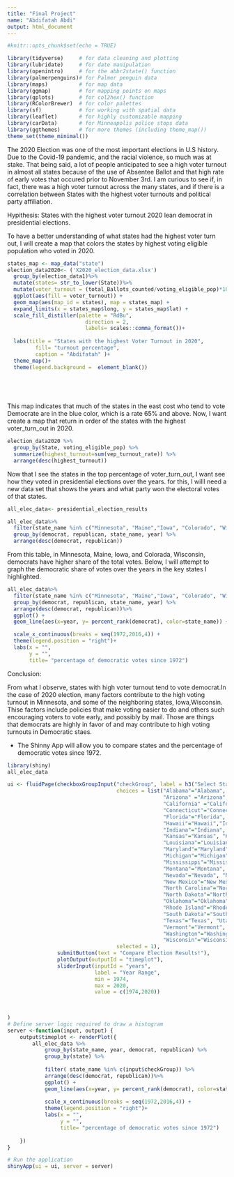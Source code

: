 ```yaml
---
title: "Final Project"
name: "Abdifatah Abdi"
output: html_document
---
```


```r
#knitr::opts_chunk$set(echo = TRUE)
```



```r
library(tidyverse)     # for data cleaning and plotting
library(lubridate)     # for date manipulation
library(openintro)     # for the abbr2state() function
library(palmerpenguins)# for Palmer penguin data
library(maps)          # for map data
library(ggmap)         # for mapping points on maps
library(gplots)        # for col2hex() function
library(RColorBrewer)  # for color palettes
library(sf)            # for working with spatial data
library(leaflet)       # for highly customizable mapping
library(carData)       # for Minneapolis police stops data
library(ggthemes)      # for more themes (including theme_map())
theme_set(theme_minimal())
```

The 2020 Election was one of the most important elections in U.S history. Due to the Covid-19 pandemic, and the racial violence, so much was at stake. That being said, a lot of people anticipated to see a high voter turnout in almost all states because of the use of Absentee Ballot and that high rate of early votes that occured prior to November 3rd. I am curious to see if, in fact, there was a high voter turnout across the many states, and if there is a correlation between States with the highest voter turnouts and political party affiliation. 

Hypithesis: States with the highest voter turnout 2020 lean democrat in presidential elections. 



To have a better understanding of what states had the highest voter turn out, I will create a map that colors the states by highest voting eligible population who voted in 2020.


```r
states_map <- map_data("state")
election_data2020<- ('X2020_election_data.xlsx')
  group_by(election_data1)%>%
  mutate(states= str_to_lower(State))%>%
  mutate(voter_turnout = (total_Ballots_counted/voting_eligible_pop)*100) %>%
  ggplot(aes(fill = voter_turnout)) +
  geom_map(aes(map_id = states), map = states_map) +
  expand_limits(x = states_map$long, y = states_map$lat) +
  scale_fill_distiller(palette = "RdBu",
                         direction = 2,
                         labels= scales::comma_format())+
  
  labs(title = "States with the highest Voter Turnout in 2020",
         fill= "turnout percentage", 
         caption = "Abdifatah" )+
  theme_map()+
  theme(legend.background =  element_blank())

  
  
    
```
This map indicates that much of the states in the east cost who tend to vote Democrate are in the blue color, which is a rate 65% and above. Now, I want create a map that return in order of the states with the highest voter_turn_out in 2020. 
```r
election_data2020 %>%
  group_by(State, voting_eligible_pop) %>%
  summarize(highest_turnout=sum(vep_turnout_rate)) %>%
  arrange(desc(highest_turnout))
```
Now that I see the states in the top percentage of voter_turn_out, I want see how they voted in presidential elections over the years. for this, I willl need a new data set that shows the years and what party won the electoral votes of that states. 

```r
all_elec_data<- presidential_election_results
```

```r

all_elec_data%>%
  filter(state_name %in% c("Minnesota", "Maine","Iowa", "Colorado", "Wisconsin")) %>% 
  group_by(democrat, republican, state_name, year) %>%
  arrange(desc(democrat, republican))
```

From this table, in Minnesota, Maine, Iowa, and Colorada, Wisconsin, democrats have higher share of the total votes. Below, I will attempt to graph the democratic share of votes over the years in the key states I highlighted. 
```r
all_elec_data%>%
  filter(state_name %in% c("Minnesota", "Maine","Iowa", "Colorado", "Wisconsin")) %>% 
  group_by(democrat, republican, state_name, year) %>%
  arrange(desc(democrat, republican))%>%
  ggplot() +
  geom_line(aes(x=year, y= percent_rank(democrat), color=state_name)) +

  scale_x_continuous(breaks = seq(1972,2016,4)) +
  theme(legend.position = "right")+
  labs(x = "",
       y = "",
       title= "percentage of democratic votes since 1972")
``` 


Conclusion:

From what I observe, states with high voter turnout tend to vote democrat.In the case of 2020 election, many factors contribute to the high voting turnout in Minnesota, and some of the neighboring states, Iowa,Wisconsin. Thise factors include policies that make voting easier to do and  others such encouraging voters to vote early, and possibly by mail. Those are things that democrats are highly in favor of and may contribute to high voting turnouts in Democratic staes. 

- The Shinny App will allow you to compare states and the percentage of democratic votes since 1972. 



```r
library(shiny)
all_elec_data

ui <- fluidPage(checkboxGroupInput("checkGroup", label = h3("Select States to compare"), 
                                   choices = list("Alabama"="Alabama", "Alaska" ="Alaska", 
                                                  "Arizona" ="Arizona","Arkansas"="Arkansas", 
                                                  "California" ="California", "Colorado"="Colorado", 
                                                  "Connecticut"="Connecticut","Delaware"="Delaware",
                                                  "Florida"="Florida", "Georgia"="Georgia", 
                                                  "Hawaii"="Hawaii","Idaho"="Idaho", "Illinois"="Illinois",
                                                  "Indiana"="Indiana", "Iowa"="Iowa",
                                                  "Kansas"="Kansas", "Kentucky"="Kentucky",
                                                  "Louisiana"="Louisiana", "Maine"="Maine",
                                                  "Maryland"="Maryland", "Massachusetts"="Massachusetts",
                                                  "Michigan"="Michigan", "Minnesota"="Minnesota",
                                                  "Mississippi"="Mississippi", "Missouri"="Missouri",
                                                  "Montana"="Montana", "Nebraska"="Nebraska",
                                                  "Nevada"="Nevada", "New Hampshire"="New Hampshire",
                                                  "New Mexico"="New Mexico","New York"="New York", 
                                                  "North Carolina"="North Carolina", 
                                                  "North Dakota"="North Dakota","Ohio"="Ohio",
                                                  "Oklahoma"="Oklahoma", "Oregon"="Oregon", "Pennsylvania"="Pennsylvania",
                                                  "Rhode Island"="Rhode Island","South Carolina"="South Carolina",
                                                  "South Dakota"="South Dakota", "Tennessee"="Tennessee",
                                                  "Texas"="Texas", "Utah"="Utah",
                                                  "Vermont"="Vermont", "Virginia"="Virginia",
                                                  "Washington"="Washington", "West Virginia"="West Virginia",
                                                  "Wisconsin"="Wisconsin", "Wyoming"="Wyoming"),
                                   selected = 1),
                submitButton(text = "Compare Election Results!"),
                plotOutput(outputId = "timeplot"),
                sliderInput(inputId = "years", 
                            label = "Year Range",
                            min = 1974, 
                            max = 2020, 
                            value = c(1974,2020))
                        

    
)
# Define server logic required to draw a histogram
server <-function(input, output) {
    output$timeplot <- renderPlot({
        all_elec_data %>% 
            group_by(state_name, year, democrat, republican) %>%
            group_by(state) %>% 
            
            filter( state_name %in% c(input$checkGroup)) %>% 
            arrange(desc(democrat, republican))%>%
            ggplot() +
            geom_line(aes(x=year, y= percent_rank(democrat), color=state_name)) +
    
            scale_x_continuous(breaks = seq(1972,2016,4)) +
            theme(legend.position = "right")+
            labs(x = "",
                 y = "",
                 title= "percentage of democratic votes since 1972")
        
    })
}

# Run the application 
shinyApp(ui = ui, server = server)
```



